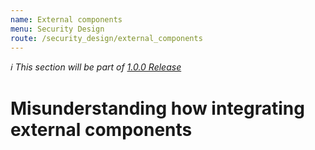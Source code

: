 ```yaml
---
name: External components
menu: Security Design
route: /security_design/external_components
---
```


_ℹ️ This section will be part of [1.0.0 Release](https://github.com/guidesmiths/cybersecurity-handbook/issues/41)_

# Misunderstanding how integrating external components